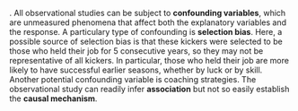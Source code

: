 \solution. 
All observational studies can be subject to **confounding variables**, which are unmeasured phenomena that affect both the explanatory variables and the response. A particulary type of confounding is **selection bias**. Here, a possible source of selection bias is that these kickers were selected to be those who held their job for 5 consecutive years, so they may not be representative of all kickers. In particular, those who held their job are more likely to have successful earlier seasons, whether by luck or by skill.
Another potential confounding variable is coaching strategies. The observational study can readily infer **association** but not so easily establish the **causal mechanism**.


\grade{
Confounding and ``association is not causation'' were basic components worth a point each. One point for a concrete suggestion of a confounder. One point for reasonable, clear and correct reasoning.
}

